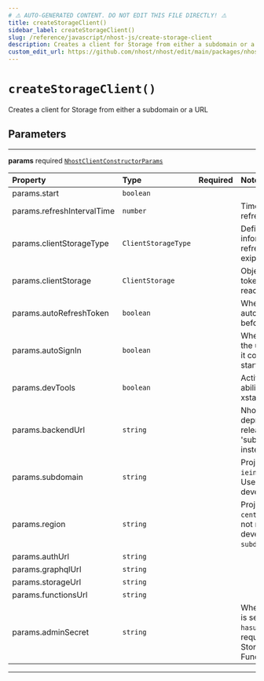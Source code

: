 ```yaml
---
# ⚠️ AUTO-GENERATED CONTENT. DO NOT EDIT THIS FILE DIRECTLY! ⚠️
title: createStorageClient()
sidebar_label: createStorageClient()
slug: /reference/javascript/nhost-js/create-storage-client
description: Creates a client for Storage from either a subdomain or a URL
custom_edit_url: https://github.com/nhost/nhost/edit/main/packages/nhost-js/src/clients/storage.ts#L9
---
```


# `createStorageClient()`

Creates a client for Storage from either a subdomain or a URL

## Parameters

---

**<span className="parameter-name">params</span>** <span className="optional-status">required</span> [`NhostClientConstructorParams`](/reference/docgen/javascript/nhost-js/types/nhost-client-constructor-params)

| Property                                                                                               | Type                | Required | Notes                                                                                                                                    |
| :----------------------------------------------------------------------------------------------------- | :------------------ | :------: | :--------------------------------------------------------------------------------------------------------------------------------------- |
| <span className="parameter-name"><span className="light-grey">params.</span>start</span>               | `boolean`           |          |                                                                                                                                          |
| <span className="parameter-name"><span className="light-grey">params.</span>refreshIntervalTime</span> | `number`            |          | Time interval until token refreshes, in seconds                                                                                          |
| <span className="parameter-name"><span className="light-grey">params.</span>clientStorageType</span>   | `ClientStorageType` |          | Define a way to get information about the refresh token and its exipration date.                                                         |
| <span className="parameter-name"><span className="light-grey">params.</span>clientStorage</span>       | `ClientStorage`     |          | Object where the refresh token will be persisted and read locally.                                                                       |
| <span className="parameter-name"><span className="light-grey">params.</span>autoRefreshToken</span>    | `boolean`           |          | When set to true, will automatically refresh token before it expires                                                                     |
| <span className="parameter-name"><span className="light-grey">params.</span>autoSignIn</span>          | `boolean`           |          | When set to true, will parse the url on startup to check if it contains a refresh token to start the session with                        |
| <span className="parameter-name"><span className="light-grey">params.</span>devTools</span>            | `boolean`           |          | Activate devTools e.g. the ability to connect to the xstate inspector                                                                    |
| <span className="parameter-name"><span className="light-grey">params.</span>backendUrl</span>          | `string`            |          | Nhost backend URL Will be deprecated in a future release. Please look at 'subdomain' and 'region' instead.                               |
| <span className="parameter-name"><span className="light-grey">params.</span>subdomain</span>           | `string`            |          | Project subdomain (e.g. `ieingiwnginwnfnegqwvdqwdwq`) Use `localhost` during local development                                           |
| <span className="parameter-name"><span className="light-grey">params.</span>region</span>              | `string`            |          | Project region (e.g. `eu-central-1`) Project region is not required during local development (when `subdomain` is `localhost`)           |
| <span className="parameter-name"><span className="light-grey">params.</span>authUrl</span>             | `string`            |          |                                                                                                                                          |
| <span className="parameter-name"><span className="light-grey">params.</span>graphqlUrl</span>          | `string`            |          |                                                                                                                                          |
| <span className="parameter-name"><span className="light-grey">params.</span>storageUrl</span>          | `string`            |          |                                                                                                                                          |
| <span className="parameter-name"><span className="light-grey">params.</span>functionsUrl</span>        | `string`            |          |                                                                                                                                          |
| <span className="parameter-name"><span className="light-grey">params.</span>adminSecret</span>         | `string`            |          | When set, the admin secret is sent as a header, `x-hasura-admin-secret`, for all requests to GraphQL, Storage, and Serverless Functions. |

---
